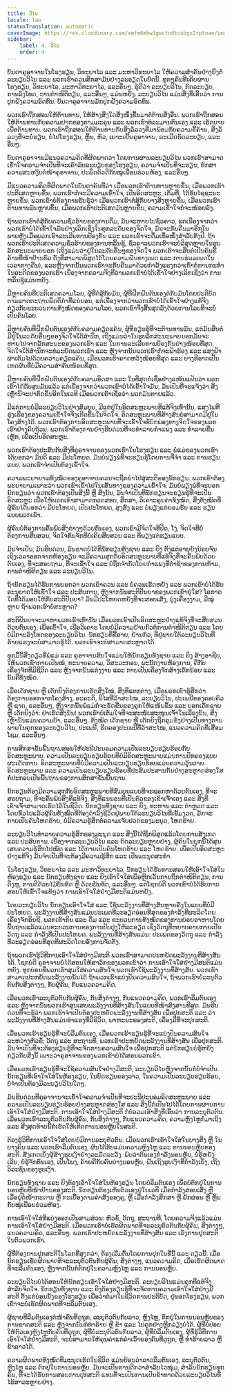 ```yaml
---
title: ວິໄນ
locale: lao
statusTranslation: automatic
coverImage: https://res.cloudinary.com/xmfm6mhw3gwctndtcubgx2rptnae/image/upload/v1740337243/small_cover_educacion_fundamental_a051170f1c.webp
sidebar:
    label: 4. ວິໄນ
    order: 4
---
```

ບັນດາຄູອາຈານໃນໂຮງຮຽນ, ວິທະຍາໄລ ແລະ ມະຫາວິທະຍາໄລ ໃຫ້ຄວາມສຳຄັນຢ່າງຍິ່ງຕໍ່ລະບຽບວິໄນ ແລະ ພວກເຮົາຄວນສຶກສາມັນຢ່າງລະອຽດໃນບົດນີ້. ທຸກໆຄົນທີ່ເຄີຍຜ່ານໂຮງຮຽນ, ວິທະຍາໄລ, ມະຫາວິທະຍາໄລ, ແລະອື່ນໆ. ຮູ້ດີວ່າ ລະບຽບວິໄນ, ກົດລະບຽບ, ການລົງໂທດ, ການຕຳໜິຕິຕຽນ, ແລະອື່ນໆ, ແມ່ນຫຍັງ. ລະບຽບວິໄນ ແມ່ນສິ່ງທີ່ເອີ້ນວ່າ ການປູກຝັງຄວາມອົດທົນ. ບັນດາຄູອາຈານມັກປູກຝັງຄວາມອົດທົນ.

ພວກເຮົາຖືກສອນໃຫ້ຕ້ານທານ, ໃຫ້ສ້າງສິ່ງໃດສິ່ງໜຶ່ງຂຶ້ນມາຕໍ່ຕ້ານສິ່ງອື່ນ. ພວກເຮົາຖືກສອນໃຫ້ຕ້ານທານກັບຄວາມຢາກຂອງກາມມະຄຸນ ແລະ ພວກເຮົາທໍລະມານຕົນເອງ ແລະ ເຮັດບາບເພື່ອຕ້ານທານ. ພວກເຮົາຖືກສອນໃຫ້ຕ້ານທານກັບສິ່ງລໍ້ລວງທີ່ມາພ້ອມກັບຄວາມຂີ້ຄ້ານ, ສິ່ງລໍ້ລວງທີ່ຈະບໍ່ຮຽນ, ບໍ່ໄປໂຮງຮຽນ, ຫຼິ້ນ, ຫົວ, ເຍາະເຍີ້ຍຄູອາຈານ, ລະເມີດກົດລະບຽບ, ແລະອື່ນໆ.

ບັນດາຄູອາຈານມີແນວຄວາມຄິດທີ່ຜິດພາດວ່າ ໂດຍການຜ່ານລະບຽບວິໄນ ພວກເຮົາສາມາດເຂົ້າໃຈຄວາມຈຳເປັນທີ່ຈະເຄົາລົບລະບຽບຂອງໂຮງຮຽນ, ຄວາມຈຳເປັນທີ່ຈະຮຽນ, ຮັກສາຄວາມສະຫງົບຕໍ່ໜ້າຄູອາຈານ, ປະພຶດຕົວດີກັບໝູ່ເພື່ອນຮ່ວມຫ້ອງ, ແລະອື່ນໆ.

ມີແນວຄວາມຄິດທີ່ຜິດພາດໃນບັນດາຄົນທີ່ວ່າ ເມື່ອພວກເຮົາຕ້ານທານຫຼາຍຂຶ້ນ, ເມື່ອພວກເຮົາປະຕິເສດຫຼາຍຂຶ້ນ, ພວກເຮົາກໍ່ຈະມີຄວາມເຂົ້າໃຈ, ເປັນອິດສະຫຼະ, ເຕັມທີ່, ໄດ້ຮັບໄຊຊະນະຫຼາຍຂຶ້ນ. ພວກເຂົາບໍ່ຕ້ອງການຮັບຮູ້ວ່າ ເມື່ອພວກເຮົາຕໍ່ສູ້ກັບບາງສິ່ງຫຼາຍຂຶ້ນ, ເມື່ອພວກເຮົາຕ້ານທານມັນຫຼາຍຂຶ້ນ, ເມື່ອພວກເຮົາປະຕິເສດມັນຫຼາຍຂຶ້ນ, ຄວາມເຂົ້າໃຈກໍ່ຈະໜ້ອຍລົງ.

ຖ້າພວກເຮົາຕໍ່ສູ້ກັບຄວາມຊົ່ວຮ້າຍຂອງການດື່ມ, ມັນຈະຫາຍໄປຊົ່ວຄາວ, ແຕ່ເນື່ອງຈາກວ່າພວກເຮົາບໍ່ໄດ້ເຂົ້າໃຈມັນຢ່າງເລິກເຊິ່ງໃນທຸກລະດັບຂອງຈິດໃຈ, ມັນຈະກັບຄືນມາອີກໃນພາຍຫຼັງເມື່ອພວກເຮົາລະເລີຍການປ້ອງກັນ ແລະ ພວກເຮົາຈະດື່ມເທື່ອໜຶ່ງສຳລັບທັງປີ. ຖ້າພວກເຮົາປະຕິເສດຄວາມຊົ່ວຮ້າຍຂອງການຫລິ້ນຊູ້, ຊົ່ວຄາວພວກເຮົາຈະບໍລິສຸດຫຼາຍໃນຮູບລັກສະນະພາຍນອກ (ເຖິງແມ່ນວ່າຢູ່ໃນລະດັບອື່ນໆຂອງຈິດໃຈ ພວກເຮົາຈະສືບຕໍ່ເປັນຄົນຂີ້ຄ້ານທີ່ໜ້າຢ້ານກົວ ດັ່ງທີ່ສາມາດພິສູດໄດ້ໂດຍຄວາມຝັນທາງເພດ ແລະ ການຮ່ວມເພດໃນເວລາກາງຄືນ), ແລະຫຼັງຈາກນັ້ນພວກເຮົາຈະກັບຄືນມາດ້ວຍກຳລັງແຮງກວ່າເກົ່າຕໍ່ການກະທຳໃນອະດີດຂອງພວກເຮົາ ເນື່ອງຈາກຄວາມຈິງທີ່ວ່າພວກເຮົາບໍ່ໄດ້ເຂົ້າໃຈຢ່າງເລິກເຊິ່ງວ່າ ການຫລິ້ນຊູ້ແມ່ນຫຍັງ.

ມີຫຼາຍຄົນທີ່ປະຕິເສດຄວາມໂລບ, ຜູ້ທີ່ຕໍ່ສູ້ກັບມັນ, ຜູ້ທີ່ຝຶກຝົນຕົນເອງຕໍ່ກັບມັນໂດຍປະຕິບັດຕາມມາດຕະຖານພຶດຕິກຳທີ່ແນ່ນອນ, ແຕ່ເນື່ອງຈາກວ່າພວກເຂົາບໍ່ໄດ້ເຂົ້າໃຈຢ່າງແທ້ຈິງກ່ຽວກັບຂະບວນການທັງໝົດຂອງຄວາມໂລບ, ພວກເຂົາຈຶ່ງສິ້ນສຸດລົງດ້ວຍການໂລບທີ່ຈະບໍ່ເປັນຄົນໂລບ.

ມີຫຼາຍຄົນທີ່ຝຶກຝົນຕົນເອງຕໍ່ກັບຄວາມຄຽດແຄ້ນ, ຜູ້ທີ່ຮຽນຮູ້ທີ່ຈະຕ້ານທານມັນ, ແຕ່ມັນສືບຕໍ່ມີຢູ່ໃນລະດັບອື່ນໆຂອງຈິດໃຈໃຕ້ສຳນຶກ, ເຖິງແມ່ນວ່າໃນຮູບລັກສະນະພາຍນອກມັນຈະຫາຍໄປຈາກລັກສະນະຂອງພວກເຮົາ ແລະ ໃນການລະເລີຍການປ້ອງກັນຢ່າງໜ້ອຍທີ່ສຸດ, ຈິດໃຈໃຕ້ສຳນຶກຈະທໍລະຍົດພວກເຮົາ ແລະ ຫຼັງຈາກນັ້ນພວກເຮົາກໍ່ຈະຟ້າຮ້ອງ ແລະ ແສງຟ້າຜ່າເຕັມໄປດ້ວຍຄວາມຄຽດແຄ້ນ, ເມື່ອພວກເຮົາຄາດຫວັງໜ້ອຍທີ່ສຸດ ແລະ ບາງທີອາດເປັນເຫດຜົນທີ່ບໍ່ມີຄວາມສຳຄັນໜ້ອຍທີ່ສຸດ.

ມີຫຼາຍຄົນທີ່ຝຶກຝົນຕົນເອງຕໍ່ກັບຄວາມອິດສາ ແລະ ໃນທີ່ສຸດກໍ່ເຊື່ອຢ່າງແໜ້ນແຟ້ນວ່າ ພວກເຂົາໄດ້ດັບສູນມັນແລ້ວ ແຕ່ເນື່ອງຈາກວ່າພວກເຂົາບໍ່ໄດ້ເຂົ້າໃຈມັນ, ມັນເປັນທີ່ຈະແຈ້ງວ່າ ສິ່ງເຫຼົ່ານີ້ຈະປາກົດຂຶ້ນອີກໃນເວທີ ເມື່ອພວກເຮົາເຊື່ອວ່າ ພວກມັນຕາຍແລ້ວ.

ມີແຕ່ການບໍ່ມີລະບຽບວິໄນຢ່າງສົມບູນ, ມີແຕ່ຢູ່ໃນອິດສະຫຼະພາບທີ່ແທ້ຈິງເທົ່ານັ້ນ, ແສງໄຟທີ່ຮຸ່ງເຮືອງຂອງຄວາມເຂົ້າໃຈຈຶ່ງເກີດຂຶ້ນໃນຈິດໃຈ. ອິດສະຫຼະພາບທີ່ສ້າງສັນບໍ່ສາມາດມີຢູ່ໃນໂຄງສ້າງໄດ້. ພວກເຮົາຕ້ອງການອິດສະຫຼະພາບທີ່ຈະເຂົ້າໃຈຂໍ້ບົກພ່ອງທາງຈິດໃຈຂອງພວກເຮົາຢ່າງຄົບຖ້ວນ. ພວກເຮົາຕ້ອງການຢ່າງຮີບດ່ວນທີ່ຈະທຳລາຍກຳແພງ ແລະ ທຳລາຍຂື່ນເຫຼັກ, ເພື່ອເປັນອິດສະຫຼະ.

ພວກເຮົາຕ້ອງປະສົບກັບສິ່ງທີ່ຄູອາຈານຂອງພວກເຮົາໃນໂຮງຮຽນ ແລະ ພໍ່ແມ່ຂອງພວກເຮົາໄດ້ບອກວ່າ ມັນດີ ແລະ ມີປະໂຫຍດ. ມັນບໍ່ພຽງພໍທີ່ຈະຮຽນຮູ້ໂດຍການຈື່ຈຳ ແລະ ການຮຽນແບບ. ພວກເຮົາຈຳເປັນຕ້ອງເຂົ້າໃຈ.

ຄວາມພະຍາຍາມທັງໝົດຂອງຄູອາຈານຄວນຈະຖືກນຳໄປສູ່ສະຕິຂອງນັກຮຽນ. ພວກເຂົາຕ້ອງພະຍາຍາມເພາະວ່າ ພວກເຂົາເຂົ້າໄປໃນເສັ້ນທາງຂອງຄວາມເຂົ້າໃຈ. ມັນບໍ່ພຽງພໍທີ່ຈະບອກນັກຮຽນວ່າ ພວກເຂົາຕ້ອງເປັນສິ່ງນີ້ ຫຼື ສິ່ງນັ້ນ, ມັນຈຳເປັນທີ່ນັກຮຽນຈະຮຽນຮູ້ທີ່ຈະເປັນອິດສະຫຼະ ເພື່ອໃຫ້ພວກເຂົາສາມາດກວດສອບ, ສຶກສາ, ວິເຄາະຄຸນຄ່າທັງໝົດ, ສິ່ງທັງໝົດທີ່ຜູ້ຄົນໄດ້ບອກວ່າ ມີປະໂຫຍດ, ເປັນປະໂຫຍດ, ສູງສົ່ງ ແລະ ບໍ່ພຽງແຕ່ຍອມຮັບ ແລະ ຮຽນແບບພວກເຂົາ.

ຜູ້ຄົນບໍ່ຕ້ອງການຄົ້ນພົບສິ່ງຕ່າງໆດ້ວຍຕົນເອງ, ພວກເຂົາມີຈິດໃຈທີ່ປິດ, ໂງ່, ຈິດໃຈທີ່ບໍ່ຕ້ອງການສືບສວນ, ຈິດໃຈກົນຈັກທີ່ບໍ່ເຄີຍສືບສວນ ແລະ ທີ່ພຽງແຕ່ຮຽນແບບ.

ມັນຈຳເປັນ, ມັນຮີບດ່ວນ, ມັນຂາດບໍ່ໄດ້ທີ່ນັກຮຽນທັງຊາຍ ແລະ ຍິງ ຕັ້ງແຕ່ອາຍຸຍັງນ້ອຍຈົນເຖິງເວລາອອກຈາກຫ້ອງຮຽນ ຈະມີຄວາມສຸກກັບອິດສະຫຼະພາບທີ່ແທ້ຈິງທີ່ຈະຄົ້ນພົບດ້ວຍຕົນເອງ, ທີ່ຈະສອບຖາມ, ທີ່ຈະເຂົ້າໃຈ ແລະ ບໍ່ຖືກຈຳກັດໂດຍກຳແພງທີ່ຕໍ່າຊ້າຂອງການຫ້າມ, ການຕຳໜິຕິຕຽນ ແລະ ລະບຽບວິໄນ.

ຖ້ານັກຮຽນໄດ້ຮັບການບອກວ່າ ພວກເຂົາຄວນ ແລະ ບໍ່ຄວນເຮັດຫຍັງ ແລະ ພວກເຂົາບໍ່ໄດ້ຮັບອະນຸຍາດໃຫ້ເຂົ້າໃຈ ແລະ ປະສົບການ, ຫຼັງຈາກນັ້ນສະຕິປັນຍາຂອງພວກເຂົາຢູ່ໃສ? ໂອກາດໃດທີ່ໄດ້ມອບໃຫ້ກັບສະຕິປັນຍາ? ມັນມີປະໂຫຍດຫຍັງທີ່ຈະສອບເສັງ, ນຸ່ງເຄື່ອງງາມ, ມີໝູ່ຫຼາຍ ຖ້າພວກເຮົາບໍ່ສະຫຼາດ?

ສະຕິປັນຍາຈະມາຫາພວກເຮົາເທົ່ານັ້ນ ເມື່ອພວກເຮົາເປັນອິດສະຫຼະຢ່າງແທ້ຈິງທີ່ຈະສືບສວນດ້ວຍຕົນເອງ, ເພື່ອເຂົ້າໃຈ, ເພື່ອວິເຄາະ ໂດຍບໍ່ມີຄວາມຢ້ານກົວຕໍ່ການຕຳໜິຕິຕຽນ ແລະ ໂດຍບໍ່ມີການລົງໂທດຂອງລະບຽບວິໄນ. ນັກຮຽນທີ່ຂີ້ອາຍ, ຢ້ານກົວ, ທີ່ຢູ່ພາຍໃຕ້ລະບຽບວິໄນທີ່ຮ້າຍແຮງຈະບໍ່ສາມາດຮູ້ໄດ້. ພວກເຂົາຈະບໍ່ສາມາດສະຫຼາດໄດ້.

ທຸກມື້ນີ້ສິ່ງດຽວທີ່ພໍ່ແມ່ ແລະ ຄູອາຈານສົນໃຈແມ່ນໃຫ້ນັກຮຽນທັງຊາຍ ແລະ ຍິງ ສ້າງອາຊີບ, ໃຫ້ພວກເຂົາກາຍເປັນໝໍ, ທະນາຍຄວາມ, ວິສະວະກອນ, ພະນັກງານຫ້ອງການ, ຄືກັບເຄື່ອງຈັກທີ່ມີຊີວິດ ແລະ ຫຼັງຈາກນັ້ນແຕ່ງງານ ແລະ ກາຍເປັນເຄື່ອງຈັກສ້າງເດັກນ້ອຍ ແລະ ນັ້ນຄືທັງໝົດ.

ເມື່ອເດັກຊາຍ ຫຼື ເດັກຍິງຕ້ອງການເຮັດສິ່ງໃໝ່, ສິ່ງທີ່ແຕກຕ່າງ, ເມື່ອພວກເຂົາຮູ້ສຶກວ່າ ຕ້ອງການອອກຈາກໂຄງສ້າງ, ອະຄະຕິ, ນິໄສທີ່ລ້າສະໄໝ, ລະບຽບວິໄນ, ປະເພນີຂອງຄອບຄົວ ຫຼື ຊາດ, ແລະອື່ນໆ, ຫຼັງຈາກນັ້ນພໍ່ແມ່ກໍ່ຈະຮັດຂື່ນຂອງຄຸກໃຫ້ແໜ້ນຂຶ້ນ ແລະ ບອກເດັກຊາຍ ຫຼື ເດັກຍິງວ່າ: ຢ່າເຮັດສິ່ງນັ້ນ! ພວກເຮົາບໍ່ເຕັມໃຈທີ່ຈະສະໜັບສະໜູນເຈົ້າໃນເລື່ອງນັ້ນ, ສິ່ງເຫຼົ່ານັ້ນແມ່ນຄວາມບ້າ, ແລະອື່ນໆ. ທັງໝົດ ເດັກຊາຍ ຫຼື ເດັກຍິງຖືກຄຸມຂັງຢ່າງເປັນທາງການພາຍໃນຄຸກຂອງລະບຽບວິໄນ, ປະເພນີ, ຮີດຄອງປະເພນີທີ່ລ້າສະໄໝ, ແນວຄວາມຄິດທີ່ເສື່ອມໂຊມ, ແລະອື່ນໆ.

ການສຶກສາຂັ້ນພື້ນຖານສອນໃຫ້ປະນີປະນອມຄວາມເປັນລະບຽບຮຽບຮ້ອຍກັບອິດສະຫຼະພາບ. ຄວາມເປັນລະບຽບຮຽບຮ້ອຍທີ່ບໍ່ມີອິດສະຫຼະພາບແມ່ນການປົກຄອງແບບຜະເດັດການ. ອິດສະຫຼະພາບທີ່ບໍ່ມີຄວາມເປັນລະບຽບຮຽບຮ້ອຍແມ່ນຄວາມວຸ້ນວາຍ. ອິດສະຫຼະພາບ ແລະ ຄວາມເປັນລະບຽບຮຽບຮ້ອຍທີ່ປະສົມປະສານກັນຢ່າງສະຫຼາດສ່ອງໃສ ກໍ່ປະກອບເປັນພື້ນຖານຂອງການສຶກສາຂັ້ນພື້ນຖານ.

ນັກຮຽນຕ້ອງມີຄວາມສຸກກັບອິດສະຫຼະພາບທີ່ສົມບູນແບບທີ່ຈະຊອກຫາດ້ວຍຕົນເອງ, ທີ່ຈະສອບຖາມ, ທີ່ຈະຄົ້ນພົບສິ່ງທີ່ແທ້ຈິງ, ສິ່ງທີ່ແນ່ນອນທີ່ເປັນຕົວຂອງເຂົາເຈົ້າເອງ ແລະ ສິ່ງທີ່ເຂົາເຈົ້າສາມາດເຮັດໄດ້ໃນຊີວິດ. ນັກຮຽນທັງຊາຍ ແລະ ຍິງ, ທະຫານ ແລະ ຕຳຫຼວດ ແລະ ໂດຍທົ່ວໄປແລ້ວຜູ້ຄົນທັງໝົດທີ່ຕ້ອງດຳລົງຊີວິດຢູ່ພາຍໃຕ້ລະບຽບວິໄນທີ່ເຂັ້ມງວດ, ມັກຈະກາຍເປັນຄົນໂຫດຮ້າຍ, ບໍ່ມີຄວາມຮູ້ສຶກຕໍ່ຄວາມເຈັບປວດຂອງມະນຸດ, ໂຫດຮ້າຍ.

ລະບຽບວິໄນທຳລາຍຄວາມຮູ້ສຶກຂອງມະນຸດ ແລະ ສິ່ງນີ້ໄດ້ຖືກພິສູດແລ້ວໂດຍການສັງເກດ ແລະ ປະສົບການ. ເນື່ອງຈາກລະບຽບວິໄນ ແລະ ກົດລະບຽບຫຼາຍຢ່າງ, ຜູ້ຄົນໃນຍຸກນີ້ໄດ້ສູນເສຍຄວາມຮູ້ສຶກໄປໝົດ ແລະ ໄດ້ກາຍເປັນຄົນໂຫດຮ້າຍ ແລະ ໂຫດຮ້າຍ. ເພື່ອເປັນອິດສະຫຼະຢ່າງແທ້ຈິງ ມັນຈຳເປັນທີ່ຈະຕ້ອງມີຄວາມຮູ້ສຶກ ແລະ ເປັນມະນຸດສະທຳ.

ໃນໂຮງຮຽນ, ວິທະຍາໄລ ແລະ ມະຫາວິທະຍາໄລ, ນັກຮຽນໄດ້ຮັບການສອນໃຫ້ເອົາໃຈໃສ່ໃນຫ້ອງຮຽນ ແລະ ນັກຮຽນທັງຊາຍ ແລະ ຍິງເອົາໃຈໃສ່ເພື່ອຫຼີກເວັ້ນການຖືກຕຳໜິຕິຕຽນ, ການດຶງຫູ, ການຕີດ້ວຍໄມ້ບັນທັດ ຫຼື ດ້ວຍບັນທັດ, ແລະອື່ນໆ. ແຕ່ໂຊກບໍ່ດີ ພວກເຂົາບໍ່ໄດ້ຮັບການສອນໃຫ້ເຂົ້າໃຈແທ້ໆວ່າ ການເອົາໃຈໃສ່ຢ່າງມີສະຕິແມ່ນຫຍັງ.

ໂດຍລະບຽບວິໄນ ນັກຮຽນເອົາໃຈໃສ່ ແລະ ໃຊ້ພະລັງງານທີ່ສ້າງສັນຫຼາຍຄັ້ງໃນແບບທີ່ບໍ່ມີປະໂຫຍດ. ພະລັງງານທີ່ສ້າງສັນແມ່ນປະເພດທີ່ລະອຽດອ່ອນທີ່ສຸດຂອງກຳລັງທີ່ຜະລິດໂດຍເຄື່ອງຈັກອິນຊີ. ພວກເຮົາກິນ ແລະ ດື່ມ ແລະ ຂະບວນການທັງໝົດຂອງການຍ່ອຍອາຫານໂດຍພື້ນຖານແລ້ວແມ່ນຂະບວນການຂອງການປັບປຸງໃຫ້ລະອຽດ ເຊິ່ງວັດຖຸທີ່ຫຍາບຄາຍກາຍເປັນວັດຖຸ ແລະ ກຳລັງທີ່ເປັນປະໂຫຍດ. ພະລັງງານທີ່ສ້າງສັນແມ່ນ: ປະເພດຂອງວັດຖຸ ແລະ ກຳລັງທີ່ລະອຽດອ່ອນທີ່ສຸດທີ່ຜະລິດໂດຍອົງການຈັດຕັ້ງ.

ຖ້າພວກເຮົາຮູ້ວິທີການເອົາໃຈໃສ່ຢ່າງມີສະຕິ ພວກເຮົາສາມາດປະຫຍັດພະລັງງານທີ່ສ້າງສັນໄດ້. ໂຊກບໍ່ດີ ຄູອາຈານບໍ່ໄດ້ສອນໃຫ້ສາວົກຂອງພວກເຂົາວ່າ ການເອົາໃຈໃສ່ຢ່າງມີສະຕິແມ່ນຫຍັງ. ທຸກບ່ອນທີ່ພວກເຮົາສຸມໃສ່ຄວາມສົນໃຈ ພວກເຮົາໃຊ້ພະລັງງານທີ່ສ້າງສັນ. ພວກເຮົາສາມາດປະຫຍັດພະລັງງານນັ້ນໄດ້ ຖ້າພວກເຮົາແບ່ງປັນຄວາມສົນໃຈ, ຖ້າພວກເຮົາບໍ່ລະບຸຕົວຕົນກັບສິ່ງຕ່າງໆ, ກັບຜູ້ຄົນ, ກັບແນວຄວາມຄິດ.

ເມື່ອພວກເຮົາລະບຸຕົວຕົນກັບຜູ້ຄົນ, ກັບສິ່ງຕ່າງໆ, ກັບແນວຄວາມຄິດ, ພວກເຮົາລືມຕົນເອງ ແລະ ຫຼັງຈາກນັ້ນພວກເຮົາສູນເສຍພະລັງງານທີ່ສ້າງສັນໃນແບບທີ່ໜ້າສົງສານທີ່ສຸດ. ມັນຮີບດ່ວນທີ່ຈະຮູ້ວ່າ ພວກເຮົາຈຳເປັນຕ້ອງປະຫຍັດພະລັງງານທີ່ສ້າງສັນ ເພື່ອປຸກສະຕິ ແລະ ວ່າພະລັງງານທີ່ສ້າງສັນແມ່ນທ່າແຮງທີ່ມີຊີວິດ, ພາຫະນະຂອງສະຕິ, ເຄື່ອງມືທີ່ຈະປຸກສະຕິ.

ເມື່ອພວກເຮົາຮຽນຮູ້ທີ່ຈະບໍ່ລືມຕົນເອງ, ເມື່ອພວກເຮົາຮຽນຮູ້ທີ່ຈະແບ່ງປັນຄວາມສົນໃຈລະຫວ່າງຫົວຂໍ້; ວັດຖຸ ແລະ ສະຖານທີ່, ພວກເຮົາປະຫຍັດພະລັງງານທີ່ສ້າງສັນ ເພື່ອປຸກສະຕິ. ມັນຈຳເປັນທີ່ຈະຕ້ອງຮຽນຮູ້ທີ່ຈະຈັດການຄວາມສົນໃຈ ເພື່ອປຸກສະຕິ ແຕ່ນັກຮຽນບໍ່ຮູ້ຫຍັງກ່ຽວກັບສິ່ງນີ້ ເພາະວ່າຄູອາຈານຂອງພວກເຂົາບໍ່ໄດ້ສອນພວກເຂົາ.

ເມື່ອພວກເຮົາຮຽນຮູ້ທີ່ຈະໃຊ້ຄວາມສົນໃຈຢ່າງມີສະຕິ, ລະບຽບວິໄນຫຼັງຈາກນັ້ນກໍ່ບໍ່ຈຳເປັນ. ນັກຮຽນທີ່ເອົາໃຈໃສ່ໃນຫ້ອງຮຽນ, ໃນບົດຮຽນຂອງລາວ, ໃນຄວາມເປັນລະບຽບຮຽບຮ້ອຍ, ບໍ່ຈຳເປັນຕ້ອງມີລະບຽບວິໄນໃດໆ.

ມັນຮີບດ່ວນທີ່ຄູອາຈານຈະເຂົ້າໃຈຄວາມຈຳເປັນທີ່ຈະປະນີປະນອມອິດສະຫຼະພາບ ແລະ ຄວາມເປັນລະບຽບຮຽບຮ້ອຍຢ່າງສະຫຼາດສ່ອງໃສ ແລະ ສິ່ງນີ້ກໍ່ເປັນໄປໄດ້ໂດຍການຜ່ານການເອົາໃຈໃສ່ຢ່າງມີສະຕິ. ການເອົາໃຈໃສ່ຢ່າງມີສະຕິ ກໍ່ບໍ່ລວມເອົາສິ່ງທີ່ເອີ້ນວ່າ ການລະບຸຕົວຕົນ. ເມື່ອພວກເຮົາລະບຸຕົວຕົນກັບຜູ້ຄົນ, ກັບສິ່ງຕ່າງໆ, ກັບແນວຄວາມຄິດ, ຄວາມຫຼົງໄຫຼກໍ່ມາເຖິງ ແລະ ສິ່ງສຸດທ້າຍນີ້ກໍ່ເຮັດໃຫ້ເກີດການນອນຫຼັບໃນສະຕິ.

ຕ້ອງຮູ້ວິທີການເອົາໃຈໃສ່ໂດຍບໍ່ມີການລະບຸຕົວຕົນ. ເມື່ອພວກເຮົາເອົາໃຈໃສ່ໃນບາງສິ່ງ ຫຼື ໃນບາງຄົນ ແລະ ພວກເຮົາລືມຕົນເອງ, ຜົນໄດ້ຮັບແມ່ນຄວາມຫຼົງໄຫຼ ແລະ ການນອນຫຼັບຂອງສະຕິ. ສັງເກດເບິ່ງຜູ້ສ້າງຮູບເງົາຢ່າງລະມັດລະວັງ. ພົບວ່າຕົນເອງກຳລັງນອນຫຼັບ, ບໍ່ຮູ້ຫຍັງເລີຍ, ບໍ່ຮູ້ຈັກຕົນເອງ, ເປັນໂພງ, ຄ້າຍຄືກັບຄົນຍ່າງນອນຫຼັບ, ຝັນເຖິງຮູບເງົາທີ່ກຳລັງເບິ່ງ, ເຖິງວິລະຊົນຂອງຮູບເງົາ.

ນັກຮຽນທັງຊາຍ ແລະ ຍິງຕ້ອງເອົາໃຈໃສ່ໃນຫ້ອງຮຽນ ໂດຍບໍ່ລືມຕົນເອງ ເພື່ອບໍ່ຕົກຢູ່ໃນການນອນຫຼັບທີ່ໜ້າຢ້ານຂອງສະຕິ. ນັກຮຽນຕ້ອງເຫັນຕົວເອງຢູ່ໃນເວທີ ເມື່ອກຳລັງສອບເສັງ ຫຼື ເມື່ອຢູ່ຕໍ່ໜ້າກະດານ ຫຼື ກະເບື້ອງຕາມຄຳສັ່ງຂອງຄູ, ຫຼື ເມື່ອກຳລັງສຶກສາ ຫຼື ພັກຜ່ອນ ຫຼື ຫຼິ້ນກັບໝູ່ເພື່ອນຮ່ວມຫ້ອງ.

ການເອົາໃຈໃສ່ທີ່ແບ່ງອອກເປັນສາມສ່ວນ: ຫົວຂໍ້, ວັດຖຸ, ສະຖານທີ່, ໂດຍຄວາມຈິງແລ້ວແມ່ນການເອົາໃຈໃສ່ຢ່າງມີສະຕິ. ເມື່ອພວກເຮົາບໍ່ເຮັດຜິດພາດທີ່ຈະລະບຸຕົວຕົນກັບຜູ້ຄົນ, ສິ່ງຕ່າງໆ, ແນວຄວາມຄິດ, ແລະອື່ນໆ. ພວກເຮົາປະຫຍັດພະລັງງານທີ່ສ້າງສັນ ແລະ ເລັ່ງການປຸກສະຕິໃນຕົວພວກເຮົາ.

ຜູ້ທີ່ຕ້ອງການປຸກສະຕິໃນໂລກທີ່ສູງກວ່າ, ຕ້ອງເລີ່ມຕົ້ນໂດຍການປຸກໃນທີ່ນີ້ ແລະ ດຽວນີ້. ເມື່ອນັກຮຽນເຮັດຜິດພາດທີ່ຈະລະບຸຕົວຕົນກັບຜູ້ຄົນ, ສິ່ງຕ່າງໆ, ແນວຄວາມຄິດ, ເມື່ອເຮັດຜິດພາດທີ່ຈະລືມຕົນເອງ, ຫຼັງຈາກນັ້ນກໍ່ຕົກຢູ່ໃນຄວາມຫຼົງໄຫຼ ແລະ ການນອນຫຼັບ.

ລະບຽບວິໄນບໍ່ໄດ້ສອນໃຫ້ນັກຮຽນເອົາໃຈໃສ່ຢ່າງມີສະຕິ. ລະບຽບວິໄນແມ່ນຄຸກທີ່ແທ້ຈິງສຳລັບຈິດໃຈ. ນັກຮຽນທັງຊາຍ ແລະ ຍິງຕ້ອງຮຽນຮູ້ທີ່ຈະຈັດການຄວາມເອົາໃຈໃສ່ຢ່າງມີສະຕິ ຕັ້ງແຕ່ບ່ອນນັ່ງຂອງໂຮງຮຽນ ເພື່ອວ່າຕໍ່ມາໃນຊີວິດການປະຕິບັດ, ຢູ່ນອກໂຮງຮຽນ, ພວກເຂົາຈະບໍ່ເຮັດຜິດພາດທີ່ຈະລືມຕົນເອງ.

ຜູ້ຊາຍທີ່ລືມຕົນເອງຕໍ່ໜ້າຄົນທີ່ດູຖູກ, ລະບຸຕົວຕົນກັບລາວ, ຫຼົງໄຫຼ, ຕົກຢູ່ໃນການນອນຫຼັບຂອງການຂາດສະຕິ ແລະ ຫຼັງຈາກນັ້ນກໍ່ທຳຮ້າຍ ຫຼື ຂ້າ ແລະ ໄປຄຸກຢ່າງຫຼີກລ່ຽງບໍ່ໄດ້. ຜູ້ທີ່ບໍ່ປ່ອຍໃຫ້ຕົວເອງຫຼົງໄຫຼກັບຄົນທີ່ດູຖູກ, ຜູ້ທີ່ບໍ່ລະບຸຕົວຕົນກັບລາວ, ຜູ້ທີ່ບໍ່ລືມຕົນເອງ, ຜູ້ທີ່ຮູ້ວິທີການເອົາໃຈໃສ່ຢ່າງມີສະຕິ, ຈະບໍ່ສາມາດໃຫ້ຄຸນຄ່າແກ່ຄຳເວົ້າຂອງຄົນທີ່ດູຖູກ, ຫຼື ທຳຮ້າຍລາວ ຫຼື ຂ້າລາວໄດ້.

ຄວາມຜິດພາດທັງໝົດທີ່ມະນຸດເຮັດໃນຊີວິດ ແມ່ນຍ້ອນວ່າລາວລືມຕົນເອງ, ລະບຸຕົວຕົນ, ຫຼົງໄຫຼ ແລະ ຕົກຢູ່ໃນການນອນຫຼັບ. ມັນຈະເປັນການດີກວ່າສຳລັບໄວໜຸ່ມ, ສຳລັບນັກຮຽນທຸກຄົນ, ທີ່ຈະໄດ້ຮັບການສອນການປຸກສະຕິ ແທນທີ່ຈະເປັນການເປັນຂ້າທາດດ້ວຍລະບຽບວິໄນທີ່ໄຮ້ສາລະຫຼາຍຢ່າງ.

